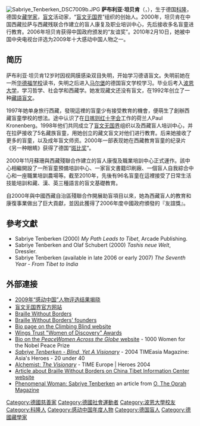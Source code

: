 [[File:Sabriye_Tenberken_DSC7009b.JPG|thumb]]
'''萨布利亚·坦贝肯'''（{{lang-de|'''Sabriye Tenberken'''}}，{{bd|1970年|9月19日|||catIdx=Tenberken}}），生于德国[[科隆|科隆]]，德国女[[西藏学|藏学家]]，[[盲文|盲文]]活动家，“[[盲文无国界|盲文无国界]]”组织的创始人。2000年，坦贝肯在中国西藏拉萨与西藏残联合作建立的盲人康复及职业培训中心，先后接收多名盲童进行教育。2006年坦贝肯获得中国政府颁发的“友谊奖”。2010年2月10日，她被中国中央电视台评选为2009年十大感动中国人物之一。

==简历==
萨布利亚·坦贝肯12岁时因视网膜感染双目失明，开始学习德语盲文。失明前她在一所[[华德福教育|华德福学校]]读书，失明之后进入[[马尔堡_(德国)|马尔堡]]的德国盲文学校学习。毕业后考入[[波恩大学|波恩大学]]，学习哲学、社会学和西藏学。她发现藏文还没有盲文，在1992年创立了一种[[藏語盲文|藏語盲文]]。

1997年她单身旅行西藏，發現這裡的盲童少有接受教育的機會，便萌生了創辦西藏盲童學校的想法。途中认识了在[[日喀则|日喀则]][[红十字会|红十字会]]工作的荷兰人Paul Kronenberg。1998年他们共同成立了[[盲文无国界|盲文无国界]]组织以及西藏盲人培训中心，并在拉萨接收了5名藏族盲童，用她创立的藏文盲文对他们进行教育。后来她接收了更多的盲童，以及成年盲文师资。2000年一部表现她在西藏教育盲童的纪录片《另一种眼睛》获得了德国“[[斑比奖|斑比奖]]”。

2000年11月蘇珊與西藏殘聯合作建立的盲人康復及職業培訓中心正式運作。該中心相繼開設了一所盲童預備培訓中心、一家盲文書籍印刷廠、一個盲人自我綜合中心和一座職業培訓農場等。截至2010年，先後有96名盲童在這裡接受了日常生活技能培訓和藏、漢、英三種語言的盲文基礎教育。

自2000年與中國西藏自治區殘聯合作開展助盲項目以來，她為西藏盲人的教育和康復事業做出了巨大貢獻，並因此獲得了2006年度中國政府頒發的『友誼獎』。

==參考文獻==
{{refend}}
* Sabriye Tenberken (2000) ''My Path Leads to Tibet'', Arcade Publishing. {{ISBN|1-55970-658-9}}
* Sabriye Tenberken and Olaf Schubert (2000) ''Tashis neue Welt'', Dressler. {{ISBN|3-7915-1998-0}}
* Sabriye Tenberken (available in late 2006 or early 2007) ''The Seventh Year - From Tibet to India''
{{refend}}

== 外部連接==
* [http://china.huanqiu.com/photo/2010-02/716018.html 2009年“感动中国”人物评选结果揭晓] {{Wayback|url=http://china.huanqiu.com/photo/2010-02/716018.html |date=20190608072342 }}
* [http://www.braillewithoutborders.org/GERMAN/index.html 盲文无国界官方网站] {{Wayback|url=http://www.braillewithoutborders.org/GERMAN/index.html |date=20160317135941 }}
* [http://www.braillewithoutborders.org/ENGLISH/index.html Braille Without Borders] {{Wayback|url=http://www.braillewithoutborders.org/ENGLISH/index.html |date=20061208003751 }}
* [http://www.braillewithoutborders.org/ENGLISH/founders.html Braille Without Borders' founders] {{Wayback|url=http://www.braillewithoutborders.org/ENGLISH/founders.html |date=20210126035815 }}
* [https://web.archive.org/web/20041001065153/http://www.climbingblind.org/Team/sabriye_tenberken.icm Bio page on the Climbing Blind website]
* [https://web.archive.org/web/20061114101325/http://www.wingsworldquest.org/programs/awards_05.htm Wings Trust "Women of Discovery" Awards]
* [https://web.archive.org/web/20070915062027/http://www.1000peacewomen.org/typo/index.php?id=14&L=1&WomenID=485 Bio on the ''PeaceWomen Across the Globe'' website] - 1000 Women for the Nobel Peace Prize
* [https://web.archive.org/web/20041027034405/http://www.time.com/time/asia/2004/heroes/hsabriye_tenberken.html ''Sabriye Tenberken - Blind, Yet A Visionary''] - 2004 TIMEasia Magazine: Asia's Heroes - 20 under 40
* [https://web.archive.org/web/20041016205449/http://www.time.com/time/europe/hero2004/tenberken.html Alchemist: ''The Visionary''] - TIME Europe | Heroes 2004
* [https://web.archive.org/web/20070702212054/http://info.tibet.cn/en/newfeature/children/text/t20050822_49252.htm Article about Braille Without Borders on China Tibet Information Center website]
* [http://www.oprah.com/spirit/Phenomenal-Woman-Sabriye-Tenberken Phenomenal Woman: Sabriye Tenberken] {{Wayback|url=http://www.oprah.com/spirit/Phenomenal-Woman-Sabriye-Tenberken |date=20200818051359 }} an article from [[O,_The_Oprah_Magazine|O, The Oprah Magazine]]

{{感動中國}}

{{Authority control}}
{{DEFAULTSORT:Tenberken}}
[[Category:德國慈善家|Category:德國慈善家]]
[[Category:德國社會運動者|Category:德國社會運動者]]
[[Category:波恩大學校友|Category:波恩大學校友]]
[[Category:科隆人|Category:科隆人]]
[[Category:感动中国年度人物|Category:感动中国年度人物]]
[[Category:德国盲人|Category:德国盲人]]
[[Category:德國藏學家|Category:德國藏學家]]